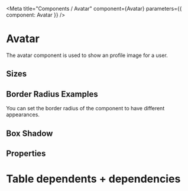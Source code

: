

<Meta title="Components / Avatar" component={Avatar} parameters={{ component: Avatar }} />

# Avatar

The avatar component is used to show an profile image for a user.

## Sizes

<Preview>
  <Story name="Avatar tiny">
    <Avatar alt="Tiny avatar" title="Tiny avatar" image={'https://i.pravatar.cc/300'} size="tiny" />
  </Story>
</Preview>

<Preview>
  <Story name="Avatar small">
    <Avatar  alt="Small avatar" title="Small avatar"  image={'https://i.pravatar.cc/300'} size="small" />
  </Story>
</Preview>

<Preview>
  <Story name="Avatar medium">
    <Avatar  alt="Medium avatar" title="Medium avatar"  image={'https://i.pravatar.cc/300'} size="medium" />
  </Story>
</Preview>

<Preview>
  <Story name="Avatar large">
    <Avatar alt="Large avatar" title="Large avatar" image={'https://i.pravatar.cc/300'} size="large" />
  </Story>
</Preview>

## Border Radius Examples

You can set the border radius of the component to have different appearances.

<Preview>
  <Avatar image={'https://i.pravatar.cc/300'} size="large" borderRadius="rounded" />
  <Avatar image={'https://i.pravatar.cc/300'} size="large" borderRadius="round" />
  <Avatar image={'https://i.pravatar.cc/300'} size="large" borderRadius="square" />
</Preview>

## Box Shadow

<Preview>
  <Avatar boxShadow image={'https://i.pravatar.cc/300'} size="large" />
</Preview>

## Properties

<Props of={Avatar} />

# Table dependents + dependencies

<DependenciesTable titleDependencies="Dependencies" titleDependents="Dependents" of={Avatar} />

